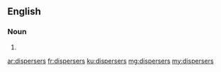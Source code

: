 ==English==

===Noun===
{{head|en|plural}}

# {{plural of|disperser|lang=en}}

[[ar:dispersers]]
[[fr:dispersers]]
[[ku:dispersers]]
[[mg:dispersers]]
[[my:dispersers]]